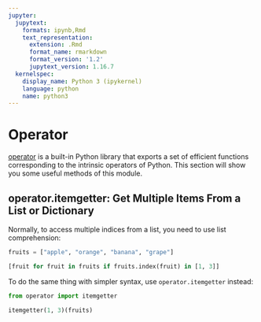 ```yaml
---
jupyter:
  jupytext:
    formats: ipynb,Rmd
    text_representation:
      extension: .Rmd
      format_name: rmarkdown
      format_version: '1.2'
      jupytext_version: 1.16.7
  kernelspec:
    display_name: Python 3 (ipykernel)
    language: python
    name: python3
---
```


# Operator


[operator](https://docs.python.org/3/library/operator.html) is a built-in Python library that exports a set of efficient functions corresponding to the intrinsic operators of Python. This section will show you some useful methods of this module. 


## operator.itemgetter: Get Multiple Items From a List or Dictionary


Normally, to access multiple indices from a list, you need to use list comprehension: 

```python
fruits = ["apple", "orange", "banana", "grape"]

[fruit for fruit in fruits if fruits.index(fruit) in [1, 3]]
```

To do the same thing with simpler syntax, use `operator.itemgetter` instead: 

```python
from operator import itemgetter

itemgetter(1, 3)(fruits)
```
